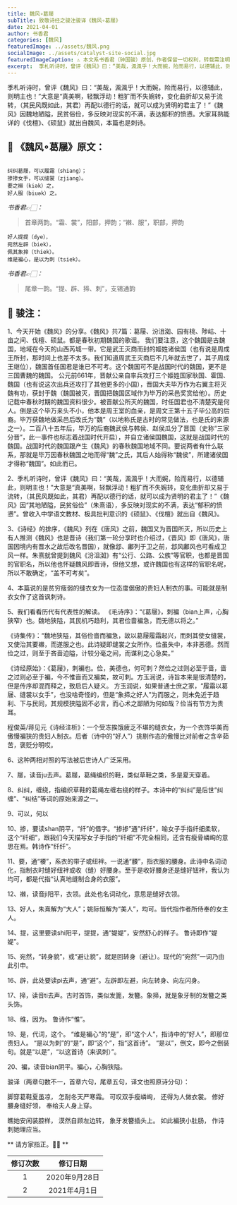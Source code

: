 ```yaml
---
title: 魏风∘葛屦
subTitle: 致敬诗经之骏注骏译《魏风∘葛屦》 
date: 2021-04-01 
author: 书香君
categories: [魏风]
featuredImage: ../assets/魏风.png
socialImage: ../assets/catalyst-site-social.jpg
featuredImageCaption: ⚠️️ 本文系书香君（钟国骏）原创，作者保留一切权利，转载需注明出处。
excerpt:  季札听诗时，曾评《魏风》曰：“美哉，渢渢乎！大而婉，险而易行，以德辅此，则明主也！”大意是“真美啊，轻飘浮动！粗犷而不失婉转，变化曲折却又易于流转，（其民风既如此，其君）再配以德行的话，就可以成为贤明的君主了！”《魏风》因魏地陋隘，民贫俗俭，多反映对现实的不满，表达郁积的愤懑。 
---
```


季札听诗时，曾评《魏风》曰：“美哉，渢渢乎！大而婉，险而易行，以德辅此，则明主也！”大意是“真美啊，轻飘浮动！粗犷而不失婉转，变化曲折却又易于流转，（其民风既如此，其君）再配以德行的话，就可以成为贤明的君主了！”《魏风》因魏地陋隘，民贫俗俭，多反映对现实的不满，表达郁积的愤懑。大家耳熟能详的《伐檀》、《硕鼠》就出自魏风，本篇也是刺诗。

## 🌼 《魏风∘葛屦》原文：
```

纠纠葛屦，可以履霜（shiang）；
掺掺女手，可以缝裳（zjiang）。
要之襋（kiək）之，
好人服（biuək）之。

```
*书香君👉🏻：* 

> 首章两韵。“霜、裳”，阳部，押韵；“襋、服”，职部，押韵

```
好人提提（dye），
宛然左辟（biek），
佩其象揥（thiek）。
维是褊心，是以为刺（tsiek）。

```
*书香君👉🏻：* 

> 尾章一韵。“提、辟、揥、刺”，支锡通韵

## 🍁️ 骏注：

1、今天开始《魏风》的分享。《魏风》共7篇：葛屦、汾沮洳、园有桃、陟岵、十亩之间、伐檀、硕鼠。都是春秋初期魏国的歌谣。
我们要注意，这个魏国是古魏国，地域在今天的山西芮城一带。它是武王灭商而封的姬姓诸侯国（也有说是周成王所封，那时间上也差不太多。我们知道周武王灭商后不几年就去世了，其子周成王继位），魏国首任国君是谁已不可考。这个魏国可不是战国时代的魏国，更不是三国曹魏的魏国。
公元前661年，晋献公亲自率兵攻打三个姬姓国家耿国、霍国、魏国（也有说这次出兵还攻打了其他更多的小国），晋国大夫毕万作为右翼主将灭魏有功，获封于魏（魏国被灭，晋国把魏国区域作为毕万的采邑奖赏给他）。历史记载中春秋时期的魏国资料很少。被晋献公所灭的魏国，时任国君也不清楚究是何人。倒是这个毕万来头不小，他本是周王室的血亲，是周文王第十五子毕公高的后裔。毕万获魏地做采邑后改氏为“魏”（以地称氏是古时的常见做法，也是氏的来源之一）。二百八十五年后，毕万的后裔魏武侯与韩侯、赵侯瓜分了晋国（史称“三家分晋”，此一事件也标志着战国时代开启），并自立诸侯国魏国，这就是战国时代的魏国。战国时代的魏国跟产生《魏风》的春秋魏国地域不同。要说两者有什么联系，那就是毕万因春秋魏国之地而得“魏”之氏，其后人始得称“魏侯”，所建诸侯国才得称“魏国”。如此而已。

2、季札听诗时，曾评《魏风》曰：“美哉，渢渢乎！大而婉，险而易行，以德辅此，则明主也！”大意是“真美啊，轻飘浮动！粗犷而不失婉转，变化曲折却又易于流转，（其民风既如此，其君）再配以德行的话，就可以成为贤明的君主了！”《魏风》因“其地陋隘，民贫俗俭”（朱熹语），多反映对现实的不满，表达“郁积的愤懑”。曾收入中学语文教材、极具批判意识的《硕鼠》、《伐檀》就出自《魏风》。

3、《诗经》的排序，《魏风》列在《唐风》之前，魏国又为晋国所灭，所以历史上有人推测《魏风》也是晋诗（我们第一轮分享时也介绍过，《晋风》即《唐风》，唐国因境内有晋水之故后改名晋国），就像邶、鄘列于卫之前，邶风鄘风也可看成卫风一样。朱熹就曾提到魏风《汾沮洳》有“公行、公路、公族”等官职，也都是晋国
的官职名，所以他也怀疑魏风即晋诗，但他又想，或许魏国也有这样的官职名呢，所以不敢确定，“盖不可考矣”。

4、本篇说的是贫穷瘦弱的缝衣女为一位态度倨傲的贵妇人制衣的事。可能就是制衣女作了这首讽刺诗。

5、我们看看历代有代表性的解读。
《毛诗序》：“《葛屦》，刺褊（bian上声，心胸狭窄）也。魏地狭隘，其民机巧趋利，其君俭啬褊急，而无德以将之。”

《诗集传》：“魏地狭隘，其俗俭啬而褊急，故以葛屦履霜起兴，而刺其使女缝裳，又使治其要襋，而遂服之也。此诗疑即缝裳之女所作。俭虽失中，本非恶德。然而俭之过，则至于吝啬迫隘，计较分毫之间，而谋利之心急矣。”

《诗经原始》：《葛屦》，刺褊也。俭，美德也，何可刺？然俭之过则必至于啬，啬之过则必至于褊，今不惟啬而又褊矣，故可刺。方玉润说，诗旨本来是很清楚的，但是传序却混而释之，致启后人疑义。
方玉润说，如果普通士庶之家，“履霜以葛屦、缝裳以女手”，也没啥奇怪的，但是“象揥之好人”为而服之，则未免近于趋利、下与民同，其规模狭隘固不必言，而心术之鄙陋为何如哉？俭当有节方为贵耳。

程俊英/蒋见元《诗经注析》：一个受冻挨饿疲乏不堪的缝衣女，为一个衣饰华美而傲慢褊狭的贵妇人制衣。后者（诗中的“好人”）挑剔作态的傲慢比对前者之含辛茹苦，褒贬分明哎。

6、这种两相对照的写法被后世诗人广泛采用。

7、屦，读音ju去声。葛屦，葛绳编织的鞋，类似草鞋之类，多是夏天穿着。

8、纠纠，缠绕，指编织草鞋的葛绳左缠右绕的样子。本诗中的“纠纠”是后世“纠缠”、“纠结”等词的原始来源之一。

9、可以，何以

10、掺，要读shan阴平，“纤”的借字。“掺掺”通"纤纤"，喻女子手指纤细柔软，这个“纤细”，跟我们今天描写女子手指的“纤细”不完全相同，还含有瘦骨嶙峋的意思在焉。韩诗作“纤纤”。

11、要，通“䙅”，系衣的带子或纽袢。一说通“腰”，指衣服的腰身。此诗中名词动化，指制衣时缝好纽袢或收（缝）好腰身。至于是收好腰身还是缝好钮袢，我认为均可，都是代指“认真地缝制合身的衣服”。

12、襋，读音ji阳平，衣领。此处也名词动化，意思是缝好衣领。

13、好人，朱熹解为“大人”；姚际恒解为“美人”，均可。皆代指作者所侍奉的女主人。

14、提，这里要读shi阳平，提提，通“媞媞”，安然舒心的样子。 鲁诗即作“媞媞”。

15、宛然，“转身貌”，或“避让貌”，就是回转身（避让）。现代的“宛然”一词乃由此引申。

16、辟，此处要读pi去声，通“避”。左辟即左避，向左转身、向左闪身。

17、揥，读音ti去声。古时首饰，类似发篦，发簪。象揥，就是象牙制的发簪之类头饰。

18、维，因为。 鲁诗作“惟”。

19、是，代词，这个。
“维是褊心”的“是”，即“这个人”，指诗中的“好人”，即那位贵妇人。
“是以为刺”的“是”，即“这个”，指“这首诗”。
“是以”，倒文，即今之倒装句。就是“以是”，“以这首诗（来讽刺）”。

20、褊，读音bian阴平。褊心，心胸狭隘。

骏译（两章句数不一，首章六句，尾章五句，译文也照原诗分句）：

脚穿葛鞋夏虽凉，
怎耐冬天严寒霜。
可叹双手瘦嶙峋，
还得为人做衣裳。
修好腰身缝好领，
奉给夫人身上穿。

瞧她安闲装腔样，
漠然自顾左边转，
象牙发簪插头上。
如此褊狭小肚肠，
作诗刺她理应当。

** 请方家指正。🙏🏻 **

| 修订次数      | 修订日期 | 
|   :----: |    :----:   | 
| 1    | 2020年9月28日       | 
| 2    | 2021年4月1日       | 
